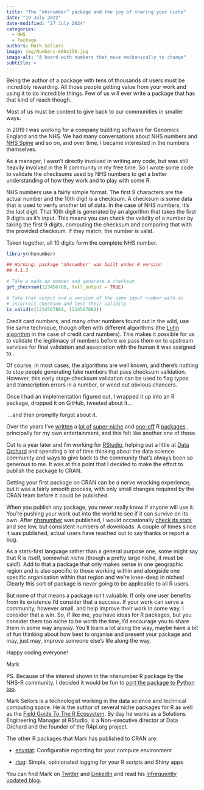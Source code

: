 ```yaml
---
title: "The “nhsnumber” package and the joy of sharing your niche"
date: "19 July 2022"
date-modified: "27 July 2024"
categories:
  - NHS
  - Package
authors: Mark Sellors
image: img/Numbers-600x350.jpg
image-alt: "A board with numbers that move mechanically to change"
subtitle: >
---
```


Being the author of a package with tens of thousands of users must be incredibly rewarding. All those people getting value from your work and using it to do incredible things. Few of us will ever write a package that has that kind of reach though.

Most of us must be content to give back to our communities in smaller ways.

In 2019 I was working for a company building software for Genomics England and the NHS. We had many conversations about NHS numbers and [NHS Spine](https://digital.nhs.uk/services/spine) and so on, and over time, I became interested in the numbers themselves.

As a manager, I wasn’t directly involved in writing any code, but was still heavily involved in the R community in my free time. So I wrote some code to validate the checksums used by NHS numbers to get a better understanding of how they work and to play with some R.

NHS numbers use a fairly simple format. The first 9 characters are the actual number and the 10th digit is a checksum. A checksum is some data that is used to verify another bit of data. In the case of NHS numbers, it’s the last digit. That 10th digit is generated by an algorithm that takes the first 9 digits as it’s input. This means you can check the validity of a number by taking the first 9 digits, computing the checksum and comparing that with the provided checksum. If they match, the number is valid.

Taken together, all 10 digits form the complete NHS number.

```r
library(nhsnumber)

## Warning: package 'nhsnumber' was built under R version
## 4.1.3

# Take a made up number and generate a checksum
get_checksum(123456788, full_output = TRUE)

# Take that output and a version of the same input number with an
# incorrect checksum and test their validity
is_valid(c(1234567881, 1234567882))
```

Credit card numbers, and many other numbers found out in the wild, use the same technique, though often with different algorithms (the [Luhn algorithm](https://en.wikipedia.org/wiki/Luhn_algorithm) in the case of credit card numbers). This makes it possible for us to validate the legitimacy of numbers before we pass them on to upstream services for final validation and association with the human it was assigned to..

Of course, in most cases, the algorithms are well known, and there’s nothing to stop people generating fake numbers that pass checksum validation. However, this early stage checksum validation can be used to flag typos and transcription errors in a number, or weed out obvious chancers.

Once I had an implementation figured out, I wrapped it up into an R package, dropped it on GitHub, tweeted about it…

 …and then promptly forgot about it.

Over the years I’ve [written](https://github.com/sellorm/memorids) a [lot of](https://github.com/sellorm/qsimage) [super-niche](https://github.com/sellorm/rsay) and [one-off](https://github.com/sellorm/ekl) R [packages](https://github.com/sellorm/cranq) , principally for my own entertainment, and this felt like another one of those.

Cut to a year later and I’m working for [RStudio](https://rstudio.com/), helping out a little at [Data Orchard](https://www.dataorchard.org.uk/) and spending a lot of time thinking about the data science community and ways to give back to the community that’s always been so generous to me. It was at this point that I decided to make the effort to publish the package to CRAN.

Getting your first package on CRAN can be a nerve wracking experience, but it was a fairly smooth process, with only small changes required by the CRAN team before it could be published.

When you publish any package, you never really know if anyone will use it. You’re pushing your work out into the world to see if it can survive on its own. After [nhsnumber](https://cran.r-project.org/package=nhsnumber) was published, I would occasionally [check its stats](https://cranlogs.r-pkg.org/downloads/total/last-month/nhsnumber) and see low, but consistent numbers of downloads. A couple of times since it was published, actual users have reached out to say thanks or report a bug.

As a stats-first language rather than a general purpose one, some might say that R is itself, somewhat niche (though a pretty large niche, it must be said!). Add to that a package that only makes sense in one geographic region and is also specific to those working within and alongside one specific organisation within that region and we’re knee-deep in niches! Clearly this sort of package is never going to be applicable to all R users.

But none of that means a package isn’t valuable. If only one user benefits from its existence I’d consider that a success. If your work can serve a community, however small, and help improve their work in some way, I consider that a win. So, if like me, you have ideas for R packages, but you consider them too niche to be worth the time, I’d encourage you to share them in some way anyway. You’ll learn a lot along the way, maybe have a bit of fun thinking about how best to organise and present your package and may, just may, improve someone else’s life along the way.

Happy coding everyone!

Mark

PS. Because of the interest shown in the nhsnumber R package by the NHS-R community, I decided it would be fun to [port the package to Python too](https://pypi.org/project/nhssums/).

Mark Sellors is a technologist working in the data science and technical computing space. He is the author of several niche packages for R as well as the [Field Guide To The R Ecosystem](https://fg2re.sellorm.com/). By day he works as a Solutions Engineering Manager at RStudio, is a Non-executive director at Data Orchard and the founder of the R4pi.org project.

The other R packages that Mark has published to CRAN are:

-   [envstat](https://cran.r-project.org/package=envstat): Configurable reporting for your compute environment

-   [rlog](https://cran.r-project.org/package=rlog): Simple, opinionated logging for your R scripts and Shiny apps

You can find Mark on [Twitter](https://twitter.com/sellorm) and [LinkedIn](https://www.linkedin.com/in/msellors/) and read his [infrequently updated blog](https://blog.sellorm.com/).

